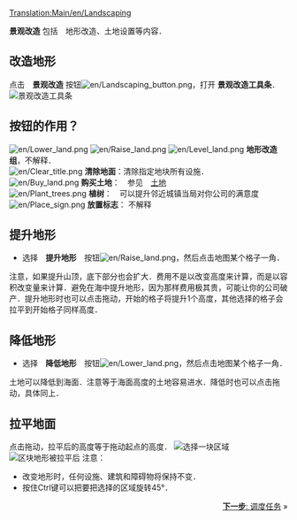 [[Translation:Main/en/Landscaping]]{{en/-}}{{zh/教程}}

'''景观改造''' 包括　地形改造、土地设置等内容．

==改造地形==
点击　'''景观改造''' 按钮[[File:en/Landscaping button.png]]，打开 '''景观改造工具条'''．
[[File:en/Landscaping toolbar.png|none|frame|景观改造工具条]]

==按钮的作用？==
[[File:en/Lower land.png]] [[File:en/Raise land.png]] [[File:en/Level land.png]] '''地形改造组'''，不解释．<br/>
[[File:en/Clear title.png]] '''清除地面'''：清除指定地块所有设施．<br/>
[[File:en/Buy land.png]] '''购买土地'''：　参见　[[Main/en/Land|土地]] <br/>
[[File:en/Plant trees.png]] '''植树'''：　可以提升邻近城镇当局对你公司的满意度<br/>
[[File:en/Place sign.png]] '''放置标志'''： 不解释 <br/>

==提升地形==
* 选择　'''提升地形'''　按钮[[File:en/Raise land.png]]，然后点击地图某个格子一角．
注意，如果提升山顶，底下部分也会扩大．费用不是以改变高度来计算，而是以容积改变量来计算．避免在海中提升地形，因为那样费用极其贵，可能让你的公司破产．提升地形时也可以点击拖动，开始的格子将提升1个高度，其他选择的格子会拉平到开始格子同样高度．

==降低地形==
* 选择　'''降低地形'''　按钮[[File:en/Lower land.png]]，然后点击地图某个格子一角．
土地可以降低到海面．注意等于海面高度的土地容易进水．降低时也可以点击拖动，具体同上．

==拉平地面==
点击拖动，拉平后的高度等于拖动起点的高度．
[[File:en/Level land before.png|center|none|frame|选择一块区域]]
[[File:en/Level land after.png|center|none|frame|区块地形被拉平后]]
注意：
* 改变地形时，任何设施、建筑和障碍物将保持不变．
*按住Ctrl键可以把要把选择的区域旋转45°．

<span style="float: right">[[Main/zh/教程/调度任务|'''下一步''': 调度任务]] &raquo;</span>